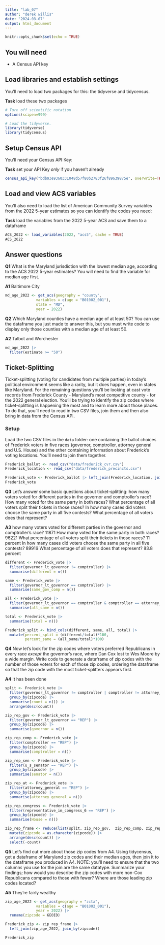 ```yaml
---
title: "lab_07"
author: "derek willis"
date: "2024-08-07"
output: html_document
---
```


```r
knitr::opts_chunk$set(echo = TRUE)
```

## You will need

-   A Census API key

## Load libraries and establish settings

You'll need to load two packages for this: the tidyverse and tidycensus.

**Task** load these two packages

```r
# Turn off scientific notation
options(scipen=999)

# Load the tidyverse.
library(tidyverse)
library(tidycensus)
```

## Setup Census API

You'll need your Census API Key:

**Task** set your API Key *only* if you haven't already

```r
census_api_key("bdb93e9360331048d57f80b2783f26f89639875e", overwrite=TRUE)
```

## Load and view ACS variables

You'll also need to load the list of American Community Survey variables from the 2022 5-year estimates so you can identify the codes you need:

**Task** load the variables from the 2022 5-year ACS and save them to a dataframe

```r
ACS_2022 <- load_variables(2022, "acs5", cache = TRUE)
ACS_2022
```

## Answer questions

**Q1** What is the Maryland jurisdiction with the lowest median age, according to the ACS 2022 5-year estimates? You will need to find the variable for median age first.

**A1** Baltimore City

```r
md_age_2022 <- get_acs(geography = "county",
              variables = c(age = "B01002_001"),
              state = "MD",
              year = 2022)
```

**Q2** Which Maryland counties have a median age of at least 50? You can use the dataframe you just made to answer this, but you must write code to display only those counties with a median age of at least 50.

**A2** Talbot and Worchester

```r
md_age_2022 |>
  filter(estimate >= "50")
```

## Ticket-Splitting

Ticket-splitting (voting for candidates from multiple parties) in today's political environment seems like a rarity, but it does happen, even in states like Maryland. For the remaining questions you'll be looking at cast vote records from Frederick County - Maryland's most competitive county - for the 2022 general election. You'll be trying to identify the zip codes where ticket-splitting is happening the most and to learn more about those places. To do that, you'll need to read in two CSV files, join them and then also bring in data from the Census API.

### Setup

Load the two CSV files in the `data` folder: one containing the ballot choices of Frederick voters in five races (governor, comptroller, attorney general and U.S. House) and the other containing information about Frederick's voting locations. You'll need to join them together.

```r
Frederick_ballot <- read_csv("data/frederick_cvr.csv")
Frederick_location <- read_csv("data/frederick_precincts.csv")

Frederick_vote <- Frederick_ballot |> left_join(Frederick_location, join_by(precinct))
Frederick_vote
```

**Q3** Let's answer some basic questions about ticket-splitting: how many voters voted for different parties in the governor and comptroller's race? How many voted for the same party in both races? What percentage of all voters split their tickets in those races? In how many cases did voters choose the same party in all five contests? What percentage of all voters does that represent?

**A3** how many voters voted for different parties in the governor and comptroller's race? 11871
How many voted for the same party in both races? 96221
What percentage of all voters split their tickets in those races? 11 percent
In how many cases did voters choose the same party in all five contests? 89916
What percentage of all voters does that represent? 83.8 percent

```r
different <- Frederick_vote |> 
  filter(governor_lt_governor != comptroller) |>
  summarise(different = n())

same <- Frederick_vote |> 
  filter(governor_lt_governor == comptroller) |>
  summarise(same_gov_comp = n())

all <- Frederick_vote |> 
  filter(governor_lt_governor == comptroller & comptroller == attorney_general & attorney_general == u_s_senator & u_s_senator == representative_in_congress_6) |>
  summarise(all_same = n())

total <- Frederick_vote |> 
  summarise(total = n())

Frederick_split <- bind_cols(different, same, all, total) |>
  mutate(percent_split = (different/total)*100,
         percent_same = (all_same/total)*100)
```

**Q4** Now let's look for the zip codes where voters preferred Republicans in every race *except* the governor's race, where Dan Cox lost to Wes Moore by a wide margin. Write code to generate a dataframe of zip codes with the number of those voters for each of those zip codes, ordering the dataframe so that the zip code with the most ticket-splitters appears first.

**A4** It has been done

```r
split <- Frederick_vote |> 
  filter(governor_lt_governor != comptroller | comptroller != attorney_general | attorney_general != u_s_senator | u_s_senator != representative_in_congress_6) |>
  group_by(zipcode) |>
  summarise(count = n()) |>
  arrange(desc(count))

zip_rep_gov <- Frederick_vote |>
  filter(governor_lt_governor == "REP") |>
  group_by(zipcode) |>
  summarise(governor = n())

zip_rep_comp <- Frederick_vote |>
  filter(comptroller == "REP") |>
  group_by(zipcode) |>
  summarise(comptroller = n())

zip_rep_sen <- Frederick_vote |>
  filter(u_s_senator == "REP") |>
  group_by(zipcode) |>
  summarise(senator = n())

zip_rep_at <- Frederick_vote |>
  filter(attorney_general == "REP") |>
  group_by(zipcode) |>
  summarise(attorney_general = n())

zip_rep_congress <- Frederick_vote |>
  filter(representative_in_congress_6 == "REP") |>
  group_by(zipcode) |>
  summarise(House = n())

zip_rep_frame <- reduce(list(split, zip_rep_gov,  zip_rep_comp, zip_rep_at, zip_rep_sen, zip_rep_congress), left_join, join_by(zipcode)) |>
  mutate(zipcode = as.character(zipcode)) |>
  arrange(desc(count)) |>
  select(-count)
```

**Q5** Let's find out more about those zip codes from A4. Using tidycensus, get a dataframe of Maryland zip codes and their median ages, then join it to the dataframe you produced in A4. NOTE: you'll need to ensure that the two columns you use for the join are the same datatype. Summarize your findings; how would you describe the zip codes with more non-Cox Republicans compared to those with fewer? Where are those leading zip codes located?

**A5** They're fairly wealthy

```r
zip_age_2022 <- get_acs(geography = "zcta",
              variables = c(age = "B01002_001"),
              year = 2022) |>
  rename(zipcode = GEOID)

Frederick_zip <- zip_rep_frame |>
  left_join(zip_age_2022, join_by(zipcode))

Frederick_zip
```
